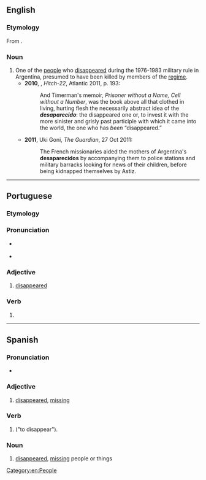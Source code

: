==English==

===Etymology===
From {{bor|en|es|desaparecido}}.

===Noun===
{{en-noun}}

# One of the [[people]] who [[disappeared]] during the 1976-1983 military rule in Argentina, presumed to have been killed by members of the [[regime]].
#* '''2010''', {{w|Christopher Hitchens}}, ''Hitch-22'', Atlantic 2011, p. 193:
#*: And Timerman's memoir, ''Prisoner without a Name, Cell without a Number'', was the book above all that clothed in living, hurting flesh the necessarily abstract idea of the '''''desaparecido''''': the disappeared one or, to invest it with the more sinister and grisly past participle with which it came into the world, the one who has ''been'' “disappeared.”
#* '''2011''', Uki Goni, ''The Guardian'', 27 Oct 2011:
#*: The French missionaries aided the mothers of Argentina's '''desaparecidos''' by accompanying them to police stations and military barracks looking for news of their children, before being kidnapped themselves by Astiz.

[[Category:en:People]]

----

==Portuguese==

===Etymology===
{{rfe|lang=pt}}

===Pronunciation===
* {{a|PT}} {{IPA|/dɨ.zɐ.pɐ.ɾɨ.ˈsi.ðu/|lang=pt}}
* {{hyphenation|de|sa|pa|re|ci|do|lang=pt}}

===Adjective===
{{pt-adj|desaparecid|o|comp=no}}

# [[disappeared]]

===Verb===
{{pt-pp|desaparecid|desaparecer}}

# {{pt-verb-form-of|desaparecer}}

----

==Spanish==

===Pronunciation===
* {{es-IPA}}

===Adjective===
{{es-adj|f=desaparecida}}

# [[disappeared]], [[missing]]
#: {{uxi|es|¿Adónde fue el conejo '''desaparacido'''?|Where did the '''disappeared''' rabbit go?}}

===Verb===
{{es-past participle|desaparecid}}

# {{es-verb form of|mood=participle|gen=m|num=s|ending=er|desaparecer|nodot=1}} ("to disappear").
#: {{uxi|es|Mis llaves han '''desaparacido'''.|My keys have '''disappeared'''.}}

===Noun===
{{es-noun|m|f=desaparecida}}

# [[disappeared]], [[missing]] people or things <!--awkward translating this-->
#: {{uxi|es|La policía encontré ayer los '''desparecidos'''.|Yesterday the police found the '''missing individuals'''.}}